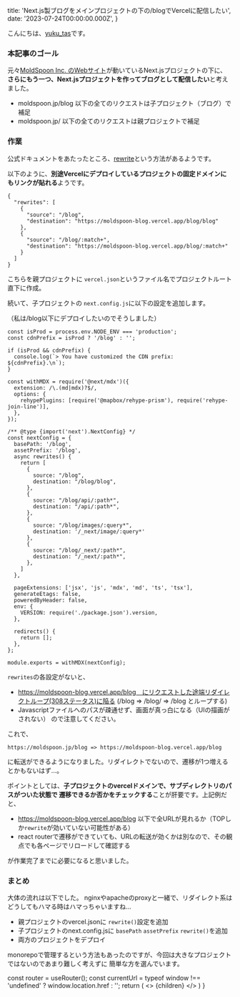 

  title: 'Next.js製ブログをメインプロジェクトの下の/blogでVercelに配信したい',
  date: '2023-07-24T00:00:00.000Z',
}

こんにちは、[yuku_tas](https://twitter.com/yuku_tas)です。

### 本記事のゴール

元々[MoldSpoon Inc. のWebサイト](https://moldspoon.jp/)が動いているNext.jsプロジェクトの下に、
**さらにもう一つ、Next.jsプロジェクトを作ってブログとして配信したい**と考えました。

* moldspoon.jp/blog 以下の全てのリクエストは子プロジェクト（ブログ）で補足
* moldspoon.jp/ 以下の全てのリクエストは親プロジェクトで補足


### 作業

公式ドキュメントをあたったところ、[rewrite](https://vercel.com/docs/concepts/edge-network/rewrites)という方法があるようです。

以下のように、**別途Vercelにデプロイしているプロジェクトの固定ドメインにもリンクが貼れる**ようです。

```
{
  "rewrites": [
    {
      "source": "/blog",
      "destination": "https://moldspoon-blog.vercel.app/blog/blog"
    },
    {
      "source": "/blog/:match+",
      "destination": "https://moldspoon-blog.vercel.app/blog/:match+"
    }
  ]
}
```

こちらを親プロジェクトに `vercel.json`というファイル名でプロジェクトルート直下に作成。

続いて、子プロジェクトの `next.config.js`に以下の設定を追加します。

（私は/blog以下にデプロイしたいのでそうしました）

```
const isProd = process.env.NODE_ENV === 'production';
const cdnPrefix = isProd ? '/blog' : '';

if (isProd && cdnPrefix) {
  console.log(`> You have customized the CDN prefix: ${cdnPrefix}.\n`);
}

const withMDX = require('@next/mdx')({
  extension: /\.(md|mdx)?$/,
  options: {
    rehypePlugins: [require('@mapbox/rehype-prism'), require('rehype-join-line')],
  },
});

/** @type {import('next').NextConfig} */
const nextConfig = {
  basePath: '/blog',
  assetPrefix: '/blog',
  async rewrites() {
    return [
      {
        source: "/blog",
        destination: "/blog/blog",
      },
      {
        source: "/blog/api/:path*",
        destination: "/api/:path*",
      },
      {
        source: "/blog/images/:query*",
        destination: '/_next/image/:query*'
      },
      {
        source: "/blog/_next/:path*",
        destination: "/_next/:path*",
      },
    ]
  },

  pageExtensions: ['jsx', 'js', 'mdx', 'md', 'ts', 'tsx'],
  generateEtags: false,
  poweredByHeader: false,
  env: {
    VERSION: require('./package.json').version,
  },

  redirects() {
    return [];
  },
};

module.exports = withMDX(nextConfig);
```

`rewrites`の各設定がないと、
- https://moldspoon-blog.vercel.app/blog　にリクエストした途端リダイレクトループ(308ステータス)に陥る (/blog => /blog/ => /blog とループする)
- Javascriptファイルへのパスが疎通せず、画面が真っ白になる（UIの描画がされない）
ので注意してください。

これで、
```
https://moldspoon.jp/blog => https://moldspoon-blog.vercel.app/blog
```
に転送ができるようになりました。リダイレクトでないので、遷移が1つ増えるとかもないはず...。

ポイントとしては、**子プロジェクトのvercelドメインで、サブディレクトリのパスがついた状態で
遷移できるか否かをチェックする**ことが肝要です。上記例だと、

- https://moldspoon-blog.vercel.app/blog 以下で全URLが見れるか（TOPしか`rewrite`が効いていない可能性がある）
- react routerで遷移ができていても、URLの転送が効くかは別なので、その観点でも各ページでリロードして確認する

が作業完了までに必要になると思いました。

### まとめ

大体の流れは以下でした。
nginxやapacheのproxyと一緒で、リダイレクト系はどうしてもハマる時はハマっちゃいますね...

- 親プロジェクトのvercel.jsonに `rewrite()`設定を追加
- 子プロジェクトのnext.config.jsに `basePath` `assetPrefix` `rewrite()`を追加
- 両方のプロジェクトをデプロイ

monorepoで管理するという方法もあったのですが、今回は大きなプロジェクトではないのであまり難しく考えずに
簡単な方を選んでいます。

  const router = useRouter();
  const currentUrl = typeof window !== 'undefined' ? window.location.href : '';
  return (
    <Layout meta={meta}>
      <>
        {children}
        <ShareButton url={currentUrl} title={meta.title} />
      </>
    </Layout>
  )
}

